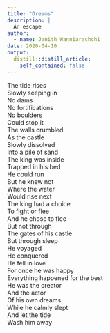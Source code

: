 ```yaml
---
title: "Dreams"
description: |
  An escape
author:
  - name: Janith Wanniarachchi
date: 2020-04-10
output:
  distill::distill_article:
    self_contained: false
---
```


The tide rises  
Slowly seeping in  
No dams  
No fortifications   
No boulders  
Could stop it  
The walls crumbled  
As the castle  
Slowly dissolved  
Into a pile of sand  
The king was inside  
Trapped in his bed  
He could run  
But he knew not  
Where the water  
Would rise next  
The king had a choice  
To fight or flee  
And he chose to flee  
But not through  
The gates of his castle  
But through sleep  
He voyaged   
He conquered  
He fell in love  
For once he was happy  
Everything happened for the best  
He was the creator  
And the actor  
Of his own dreams  
While he calmly slept  
And let the tide  
Wash him away